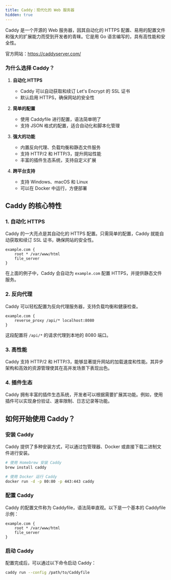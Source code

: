 ```yaml
---
title: Caddy：现代化的 Web 服务器
hidden: true
---
```


Caddy 是一个开源的 Web 服务器，因其自动化的 HTTPS 配置、易用的配置文件和强大的扩展能力而受到开发者的青睐。它是用 Go 语言编写的，具有高性能和安全性。  

官方网站：https://caddyserver.com/

### 为什么选择 Caddy？

1. **自动化 HTTPS**
   - Caddy 可以自动获取和续订 Let's Encrypt 的 SSL 证书
   - 默认启用 HTTPS，确保网站的安全性

2. **简单的配置**
   - 使用 Caddyfile 进行配置，语法简单明了
   - 支持 JSON 格式的配置，适合自动化和脚本化管理

3. **强大的功能**
   - 内置反向代理、负载均衡和静态文件服务
   - 支持 HTTP/2 和 HTTP/3，提升网站性能
   - 丰富的插件生态系统，支持自定义扩展

4. **跨平台支持**
   - 支持 Windows、macOS 和 Linux
   - 可以在 Docker 中运行，方便部署

## Caddy 的核心特性

### 1. 自动化 HTTPS

Caddy 的一大亮点是其自动化的 HTTPS 配置。只需简单的配置，Caddy 就能自动获取和续订 SSL 证书，确保网站的安全性。

```text
example.com {
    root * /var/www/html
    file_server
}
```

在上面的例子中，Caddy 会自动为 `example.com` 配置 HTTPS，并提供静态文件服务。

### 2. 反向代理

Caddy 可以轻松配置为反向代理服务器，支持负载均衡和健康检查。

```text
example.com {
    reverse_proxy /api/* localhost:8080
}
```

这段配置将 `/api/*` 的请求代理到本地的 8080 端口。

### 3. 高性能

Caddy 支持 HTTP/2 和 HTTP/3，能够显著提升网站的加载速度和性能。其异步架构和高效的资源管理使其在高并发场景下表现出色。

### 4. 插件生态

Caddy 拥有丰富的插件生态系统，开发者可以根据需要扩展其功能。例如，使用插件可以实现身份验证、速率限制、日志记录等功能。

## 如何开始使用 Caddy？

### 安装 Caddy

Caddy 提供了多种安装方式，可以通过包管理器、Docker 或直接下载二进制文件进行安装。

```bash
# 使用 Homebrew 安装 Caddy
brew install caddy

# 使用 Docker 运行 Caddy
docker run -d -p 80:80 -p 443:443 caddy
```

### 配置 Caddy

Caddy 的配置文件称为 Caddyfile，语法简单直观。以下是一个基本的 Caddyfile 示例：

```text
example.com {
    root * /var/www/html
    file_server
}
```

### 启动 Caddy

配置完成后，可以通过以下命令启动 Caddy：

```bash
caddy run --config /path/to/Caddyfile
```
